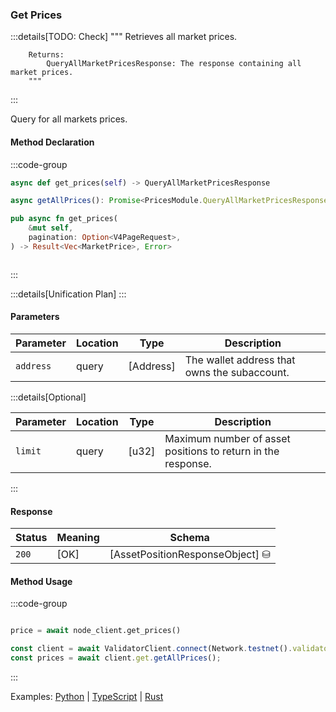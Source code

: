 ### Get Prices

:::details[TODO: Check]
        """
        Retrieves all market prices.

        Returns:
            QueryAllMarketPricesResponse: The response containing all market prices.
        """
:::

Query for all markets prices.

#### Method Declaration

:::code-group

```python [Python]
async def get_prices(self) -> QueryAllMarketPricesResponse
```

```typescript [TypeScript]
async getAllPrices(): Promise<PricesModule.QueryAllMarketPricesResponse>
```

```rust [Rust]
pub async fn get_prices(
    &mut self,
    pagination: Option<V4PageRequest>,
) -> Result<Vec<MarketPrice>, Error>
```

```url [API]
```

:::

:::details[Unification Plan]
:::

#### Parameters

| Parameter           | Location | Type               | Description                                                           |
| ------------------- | -------- | ------------------ | --------------------------------------------------------------------- |
| `address`           | query    | [Address]          | The wallet address that owns the subaccount.                          |

:::details[Optional]

| Parameter                     | Location | Type                      | Description                                                  |
| ----------------------------- | -------- | ------------------------- | ------------------------------------------------------------ |
| `limit`                       | query    | [u32]                     | Maximum number of asset positions to return in the response. |

:::

#### Response

| Status | Meaning     | Schema                          |
| ------ | ----------- | ------------------------------- |
| `200`  | [OK]        | [AssetPositionResponseObject] ⛁ |

#### Method Usage

:::code-group

```rust [Rust]
```

```python [Python]
price = await node_client.get_prices()
```

```typescript [TypeScript]
const client = await ValidatorClient.connect(Network.testnet().validatorConfig);
const prices = await client.get.getAllPrices();
```

:::

Examples: [Python] | [TypeScript] | [Rust]

[Python]: https://github.com/dydxprotocol/v4-clients/blob/3e8c7e1b960291b7ef273962d374d9934a5c4d33/v4-client-py-v2/examples/validator_get_example.py#L110
[TypeScript]: https://github.com/dydxprotocol/v4-clients/blob/3e8c7e1b960291b7ef273962d374d9934a5c4d33/v4-client-js/examples/validator_get_example.ts#L57
[Rust]: https://github.com/dydxprotocol/v4-clients/blob/3e8c7e1b960291b7ef273962d374d9934a5c4d33/v4-client-rs/client/examples/validator_get.rs#L80
